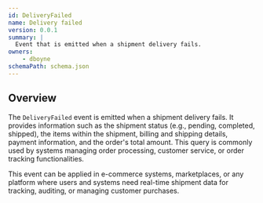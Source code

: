```yaml
---
id: DeliveryFailed
name: Delivery failed
version: 0.0.1
summary: |
  Event that is emitted when a shipment delivery fails.
owners:
    - dboyne
schemaPath: schema.json
---
```



## Overview

The `DeliveryFailed` event is emitted when a shipment delivery fails. It provides information such as the shipment status (e.g., pending, completed, shipped), the items within the shipment, billing and shipping details, payment information, and the order's total amount. This query is commonly used by systems managing order processing, customer service, or order tracking functionalities.

This event can be applied in e-commerce systems, marketplaces, or any platform where users and systems need real-time shipment data for tracking, auditing, or managing customer purchases.

<NodeGraph />

<SchemaViewer file="schema.json" title="JSON Schema" maxHeight="500" />